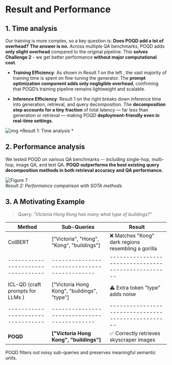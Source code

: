 # Result and Performance
## 1. Time analysis  
Our training is more complex, so a key question is: **Does POQD add a lot of overhead?** **The answer is no.** Across multiple QA benchmarks, POQD adds **only slight overhead** compared to the original pipeline. This **solves Challenge 2** - we get better performance **without major computational cost**.

+ **Training Efficiency**: As shown in Result 1 on the left , the vast majority of training time is spent on fine-tuning the generator. The **prompt optimization component adds only negligible overhead**, confirming that POQD’s training pipeline remains lightweight and scalable.

+ **Inference Efficiency**: Result 1 on the right breaks down inference time into generation, retrieval, and query decomposition. The **decomposition step accounts for a tiny fraction** of total latency — far less than generation or retrieval — making POQD **deployment-friendly even in real-time settings**.


![img](./imgs/res1.png)
*Result 1: Time analysis *

## 2. Performance analysis   
We tested POQD on various QA benchmarks -- including single-hop, multi-hop, image QA, and text QA. **POQD outperforms the best existing query decomposition methods in both retrieval accuracy and QA performance.**

![Figure 7](./imgs/res2.png)  
*Result 2: Performance comparison with SOTA methods*

## 3. A Motivating Example
> Query: *"Victoria Hong Kong has many what type of buildings?"*


| Method                            | Sub-Queries                                 | Result                                             |
| --------------------------------- | ------------------------------------------- | -------------------------------------------------- |
| ColBERT                           | ["Victoria", "Hong", "Kong", "buildings"]   | ❌ Matches "Kong" dark regions resembling a gorilla |
| --------------------------------- | ------------------------------------------- | -------------------------------------------------- |
| ICL-QD (craft prompts for LLMs  ) | ["Victoria Hong Kong", "buildings", "type"] | ⚠️ Extra token "type" adds noise                    |
| --------------------------------- | ------------------------------------------- | -------------------------------------------------- |
| **POQD**                          | **["Victoria Hong Kong", "buildings"]**     | ✅ Correctly retrieves skyscraper images            |

POQD filters out noisy sub-queries and preserves meaningful semantic units.

